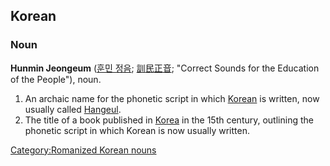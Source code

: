 ==Korean==

===Noun===
'''Hunmin Jeongeum''' ([[훈민 정음]]; [[訓]][[民]][[正]][[音]]; "Correct Sounds for the Education of the People"), noun.
# An archaic name for the phonetic script in which [[Korean]] is written, now usually called [[Hangeul]].
# The title of a book published in [[Korea]] in the 15th century, outlining the phonetic script in which Korean is now usually written.

{{wikipedia}}
[[Category:Romanized Korean nouns]]